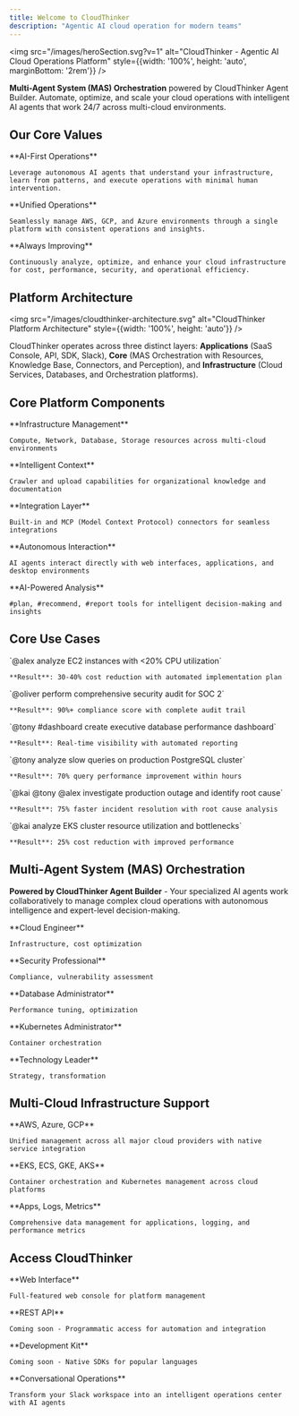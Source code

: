 ```yaml
---
title: Welcome to CloudThinker
description: "Agentic AI cloud operation for modern teams"
---
```


<img
  src="/images/heroSection.svg?v=1"
  alt="CloudThinker - Agentic AI Cloud Operations Platform"
  style={{width: '100%', height: 'auto', marginBottom: '2rem'}}
/>

**Multi-Agent System (MAS) Orchestration** powered by CloudThinker Agent Builder. Automate, optimize, and scale your cloud operations with intelligent AI agents that work 24/7 across multi-cloud environments.

## Our Core Values

<CardGroup cols={3}>
  <Card title="Autonomous Intelligence" icon="brain" color="#00D4AA">
    **AI-First Operations**
    
    Leverage autonomous AI agents that understand your infrastructure, learn from patterns, and execute operations with minimal human intervention.
  </Card>
  <Card title="Multi-Cloud Excellence" icon="cloud" color="#17A2B8">
    **Unified Operations**
    
    Seamlessly manage AWS, GCP, and Azure environments through a single platform with consistent operations and insights.
  </Card>
  <Card title="Continuous Optimization" icon="arrows-rotate" color="#28A745">
    **Always Improving**
    
    Continuously analyze, optimize, and enhance your cloud infrastructure for cost, performance, security, and operational efficiency.
  </Card>
</CardGroup>

## Platform Architecture

<img
  src="/images/cloudthinker-architecture.svg"
  alt="CloudThinker Platform Architecture"
  style={{width: '100%', height: 'auto'}}
/>

CloudThinker operates across three distinct layers: **Applications** (SaaS Console, API, SDK, Slack), **Core** (MAS Orchestration with Resources, Knowledge Base, Connectors, and Perception), and **Infrastructure** (Cloud Services, Databases, and Orchestration platforms).

## Core Platform Components

<CardGroup cols={5}>
  <Card title="Resources" icon="server" color="#17A2B8" href="/guide/resources">
    **Infrastructure Management**
    
    Compute, Network, Database, Storage resources across multi-cloud environments
  </Card>
  <Card title="Knowledge Base" icon="database" color="#28A745" href="/guide/knowledge">
    **Intelligent Context**
    
    Crawler and upload capabilities for organizational knowledge and documentation
  </Card>
  <Card title="Connectors" icon="plug" color="#FF9900" href="/guide/connections">
    **Integration Layer**
    
    Built-in and MCP (Model Context Protocol) connectors for seamless integrations
  </Card>
  <Card title="Computer Use" icon="desktop" color="#DC3545">
    **Autonomous Interaction**
    
    AI agents interact directly with web interfaces, applications, and desktop environments
  </Card>
  <Card title="Perception Tools" icon="eye" color="#6F42C1" href="/guide/perception">
    **AI-Powered Analysis**
    
    #plan, #recommend, #report tools for intelligent decision-making and insights
  </Card>
</CardGroup>

## Core Use Cases

<CardGroup cols={3}>
  <Card title="Cost Optimization" icon="piggy-bank" color="#28A745">
    `@alex analyze EC2 instances with <20% CPU utilization`
    
    **Result**: 30-40% cost reduction with automated implementation plan
  </Card>
  <Card title="Security Compliance" icon="shield-check" color="#DC3545">
    `@oliver perform comprehensive security audit for SOC 2`
    
    **Result**: 90%+ compliance score with complete audit trail
  </Card>
  <Card title="Database Analytics" icon="chart-line" color="#17A2B8">
    `@tony #dashboard create executive database performance dashboard`
    
    **Result**: Real-time visibility with automated reporting
  </Card>
</CardGroup>

<CardGroup cols={3}>
  <Card title="Performance Crisis" icon="database" color="#336791">
    `@tony analyze slow queries on production PostgreSQL cluster`
    
    **Result**: 70% query performance improvement within hours
  </Card>
  <Card title="Incident Response" icon="circle-exclamation" color="#FFC107">
    `@kai @tony @alex investigate production outage and identify root cause`
    
    **Result**: 75% faster incident resolution with root cause analysis
  </Card>
  <Card title="Kubernetes Optimization" icon="dharmachakra" color="#326CE5">
    `@kai analyze EKS cluster resource utilization and bottlenecks`
    
    **Result**: 25% cost reduction with improved performance
  </Card>
</CardGroup>

## Multi-Agent System (MAS) Orchestration

**Powered by CloudThinker Agent Builder** - Your specialized AI agents work collaboratively to manage complex cloud operations with autonomous intelligence and expert-level decision-making.

<CardGroup cols={5}>
  <Card title="Alex" icon="cloud" color="#FF9900" href="/guide/agents/alex">
    **Cloud Engineer**
    
    Infrastructure, cost optimization
  </Card>
  <Card title="Oliver" icon="shield-check" color="#DC3545" href="/guide/agents/oliver">
    **Security Professional**
    
    Compliance, vulnerability assessment
  </Card>
  <Card title="Tony" icon="database" color="#336791" href="/guide/agents/tony">
    **Database Administrator**
    
    Performance tuning, optimization
  </Card>
  <Card title="Kai" icon="dharmachakra" color="#326CE5" href="/guide/agents/kai">
    **Kubernetes Administrator**
    
    Container orchestration
  </Card>
  <Card title="Anna" icon="cog" color="#6F42C1" href="/guide/agents/anna">
    **Technology Leader**
    
    Strategy, transformation
  </Card>
</CardGroup>

## Multi-Cloud Infrastructure Support

<CardGroup cols={3}>
  <Card title="Cloud Services" icon="cloud" color="#FF9900">
    **AWS, Azure, GCP**
    
    Unified management across all major cloud providers with native service integration
  </Card>
  <Card title="Orchestration" icon="dharmachakra" color="#326CE5">
    **EKS, ECS, GKE, AKS**
    
    Container orchestration and Kubernetes management across cloud platforms
  </Card>
  <Card title="Data Layer" icon="database" color="#336791">
    **Apps, Logs, Metrics**
    
    Comprehensive data management for applications, logging, and performance metrics
  </Card>
</CardGroup>

## Access CloudThinker

<CardGroup cols={4}>
  <Card title="Console" icon="desktop" color="#00A8CC" href="/quickstart">
    **Web Interface**
    
    Full-featured web console for platform management
  </Card>
  <Card title="API" icon="code" color="#6C757D">
    **REST API**
    
    Coming soon - Programmatic access for automation and integration
  </Card>
  <Card title="SDK" icon="cube" color="#6C757D">
    **Development Kit**
    
    Coming soon - Native SDKs for popular languages
  </Card>
  <Card title="Slack" icon="slack" color="#4A154B" href="/guide/slack-integration">
    **Conversational Operations**
    
    Transform your Slack workspace into an intelligent operations center with AI agents
  </Card>
</CardGroup>
